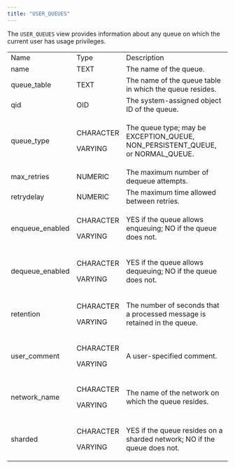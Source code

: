 ```yaml
---
title: "USER_QUEUES"
---
```


<div id="user_queues" class="registered_link"></div>


The `USER_QUEUES` view provides information about any queue on which the current user has usage privileges.

<table><tbody><tr class="odd"><td>Name</td><td>Type</td><td>Description</td></tr><tr class="even"><td>name</td><td>TEXT</td><td>The name of the queue.</td></tr><tr class="odd"><td>queue_table</td><td>TEXT</td><td>The name of the queue table in which the queue resides.</td></tr><tr class="even"><td>qid</td><td>OID</td><td>The system-assigned object ID of the queue.</td></tr><tr class="odd"><td><p>queue_type</p></td><td><p>CHARACTER</p><p>VARYING</p></td><td><p>The queue type; may be EXCEPTION_QUEUE, NON_PERSISTENT_QUEUE, or NORMAL_QUEUE.</p></td></tr><tr class="even"><td>max_retries</td><td>NUMERIC</td><td>The maximum number of dequeue attempts.</td></tr><tr class="odd"><td>retrydelay</td><td>NUMERIC</td><td>The maximum time allowed between retries.</td></tr><tr class="even"><td><p>enqueue_enabled</p></td><td><p>CHARACTER</p><p>VARYING</p></td><td><p>YES if the queue allows enqueuing; NO if the queue does not.</p></td></tr><tr class="odd"><td><p>dequeue_enabled</p></td><td><p>CHARACTER</p><p>VARYING</p></td><td><p>YES if the queue allows dequeuing; NO if the queue does not.</p></td></tr><tr class="even"><td><p>retention</p></td><td><p>CHARACTER</p><p>VARYING</p></td><td><p>The number of seconds that a processed message is retained in the queue.</p></td></tr><tr class="odd"><td><p>user_comment</p></td><td><p>CHARACTER</p><p>VARYING</p></td><td><p>A user-specified comment.</p></td></tr><tr class="even"><td><p>network_name</p></td><td><p>CHARACTER</p><p>VARYING</p></td><td><p>The name of the network on which the queue resides.</p></td></tr><tr class="odd"><td><p>sharded</p></td><td><p>CHARACTER</p><p>VARYING</p></td><td><p>YES if the queue resides on a sharded network; NO if the queue does not.</p></td></tr></tbody></table>
